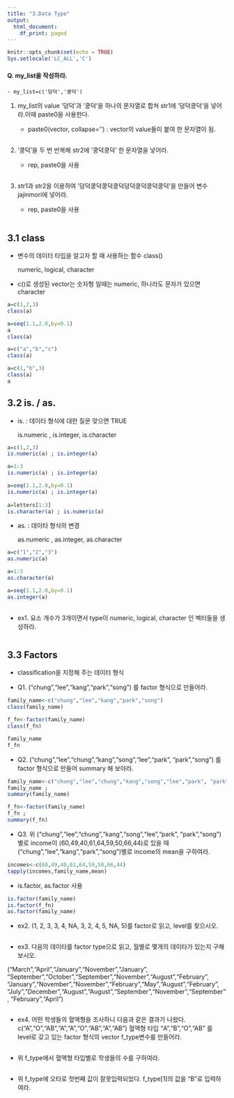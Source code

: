 ---
title: "3.Data Type"
output:
  html_document:
    df_print: paged
---
```{r setup, include=FALSE}
knitr::opts_chunk$set(echo = TRUE)
Sys.setlocale('LC_ALL','C')
```
#### Q.  my_list을 작성하라.
 
    - my_list=c('덩덕','쿵덕')
    
(1) my_list의 value '덩덕'과 '쿵덕'을 하나의 문자열로 합쳐 str1에 '덩덕쿵덕'을 넣어라.이때 paste0을 사용한다. 
 
    - paste0(vector, collapse='') : vector의 value들이 붙여 한 문자열이 됨.
```{r}
 
```

(2) '쿵덕'을 두 번 반복해 str2에 '쿵덕쿵덕' 한 문자열을 넣어라. 

    - rep, paste0을 사용
   
```{r}
 

```

(3) str1과 str2을 이용하여 '덩덕쿵덕쿵덕쿵덕덩덕쿵덕쿵덕쿵덕'을 만들어 변수 jajinmori에 넣어라. 

    - rep, paste0을 사용
```{r}
 
```


## 3.1 class  

- 변수의 데이터 타입을 알고자 할 때 사용하는 함수 class()
  
  numeric, logical, character
  
- c()로 생성된 vector는 숫자형 일때는 numeric, 하나라도 문자가 있으면 character
 
```{r}  
a=c(1,2,3)
class(a)  

a=seq(1.1,2.0,by=0.1)
a
class(a)
```

```{r} 
a=c("a","b","c")
class(a)

a=c(1,"b",3) 
class(a) 
a

```

## 3.2 is. / as.

- is. : 데이타 형식에 대한 질문 맞으면 TRUE

  is.numeric , is.integer, is.character 
  

```{r}  
a=c(1,2,3)
is.numeric(a) ; is.integer(a) 

a=1:3
is.numeric(a) ; is.integer(a) 
```

```{r}
a=seq(1.1,2.0,by=0.1)
is.numeric(a) ; is.integer(a) 
  
a=letters[1:3]
is.character(a) ; is.numeric(a)

```

- as. : 데이타 형식의 변경

  as.numeric , as.integer, as.character 


```{r}  
a=c("1","2","3") 
as.numeric(a)

a=1:3
as.character(a)

a=seq(1.1,2.0,by=0.1)
as.integer(a)
   
```

- ex1. 요소 개수가 3개이면서 type이 numeric, logical, character 인 벡터들을 생성하라.

```{r}  

```
 
## 3.3 Factors

- classification을 지정해 주는 데이터 형식

- Q1. ("chung","lee","kang","park","song") 를 factor 형식으로 만들어라.

```{r}  
family_name<-c("chung","lee","kang","park","song")
class(family_name)
```
```{r}
f_fn<-factor(family_name)
class(f_fn)
```
```{r}
family_name
f_fn
```

- Q2. ("chung","lee","chung","kang","song","lee","park", "park","song") 를 factor 형식으로 만들어 summary 해 보아라.

```{r}  
family_name<-c("chung","lee","chung","kang","song","lee","park", "park","song")
family_name ; 
summary(family_name)
```
```{r}
f_fn<-factor(family_name)
f_fn ; 
summary(f_fn)
```

- Q3. 위 ("chung","lee","chung","kang","song","lee","park", "park","song")별로 income이 (60,49,40,61,64,59,50,66,44)로 있을 때 ("chung","lee","kang","park","song")별로 income의 mean을 구하여라.

```{r}  
incomes<-c(60,49,40,61,64,59,50,66,44)
tapply(incomes,family_name,mean)
```

- is.factor, as.factor 사용 

```{r}  
is.factor(family_name)
is.factor(f_fn)
as.factor(family_name)

```

- ex2. (1, 2, 3, 3, 4, NA, 3, 2, 4, 5, NA, 5)를 factor로 읽고, level를 찾으시오. 


```{r} 

```

- ex3. 다음의 데이타를 factor type으로 읽고, 월별로 몇개의 데이타가 있는지 구해보시오. 

 ("March","April","January","November","January", "September","October","September","November","August","February", "January","November","November","February","May","August","February", "July","December","August","August","September","November","September", "February","April")


```{r}  


```
- ex4. 어떤 학생들의 혈액형을 조사하니 다음과 같은 결과가 나왔다. 
c("A","O","AB","A","A","O","AB","A","AB")
혈액형 타입 "A","B","O","AB" 를 level로 갖고 있는 factor 형식의 vector f_type변수를 만들어라. 

```{r}
 
```
- 위 f_type에서 혈액형 타입별로 학생들의 수를 구하여라.

```{r}
 
```
- 위 f_type에 오타로 첫번째 값이 잘못입력되었다.  f_type[1]의 값을 "B"로 입력하여라.

```{r}
 
```

